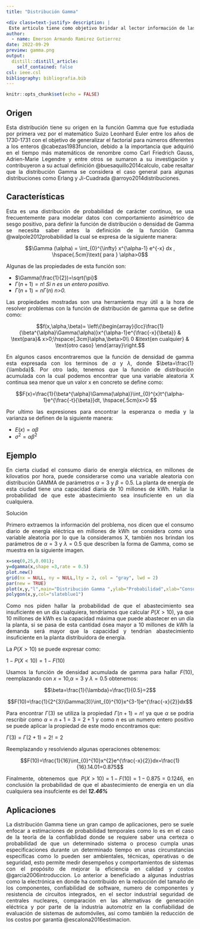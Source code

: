 ```yaml
---
title: "Distribución Gamma"

<div class=text-justify> description: | 
 Este articulo tiene como objetivo brindar al lector información de las principales características de la distribución gamma, para su fácil comprensión se desarrolló inicialmente desde una breve perspectiva histórica para luego pasar a describir sus fundamentos teóricos, como complemento se brinda un ejemplo especifico y finalmente se muestran algunas aplicaciones en el mundo real para esta distribución.  
author:
  - name: Emerson Armando Ramirez Gutierrez
date: 2022-09-29
preview: gamma.png
output:
  distill::distill_article:
    self_contained: false
csl: ieee.csl
bibliography: bibliografia.bib
---
```


```r
knitr::opts_chunk$set(echo = FALSE)
```
<div style="text-align: justify">

## **Origen**

Esta distribución tiene su origen en la función Gamma que fue estudiada por primera vez por el matemático Suizo Leonhard Euler entre los años de 1730-1731 con el objetivo de generalizar el factorial para números diferentes a los enteros @cabezas1983funcion, debido a la importancia que adquirió en el tiempo más matemáticos de renombre como Carl Friedrich Gauss, Adrien-Marie Legendre y entre otros se sumaron a su investigación y contribuyeron a su actual definición @buesaquillo2014calculo, cabe resaltar que la distribución Gamma se considera el caso general para algunas distribuciones como Erlang y Ji-Cuadrada @arroyo2014distribuciones.


## **Características**  

Esta es una distribución de probabilidad de carácter continuo, se usa frecuentemente para modelar datos con comportamiento asimétrico de sesgo positivo, para definir la función de distribución o densidad de Gamma se necesita saber antes la definición de la función Gamma @walpole2012probabilidad la cual se expresa de la siguiente manera:

$$\Gamma (\alpha) = \int_{0}^{\infty} x^{\alpha-1} e^{-x} dx , \hspace{.5cm}\text{ para } \alpha>0$$

Algunas de las propiedades de esta función son:

* $\Gamma(\frac{1}{2})=\sqrt{\pi}$
* $\Gamma(n+1) = n!$ *Si n es un entero positivo.*
* $\Gamma(n+1) = n\Gamma(n)$ *n>0.*

Las propiedades mostradas son una herramienta muy útil a la hora de resolver problemas con la función de distribución de gamma que se define como:

$$f(x,\alpha,\beta)= 
    \left\{\begin{array}{lcc}\frac{1}{\beta^{\alpha}\Gamma(\alpha)}x^{\alpha-1}e^{\frac{-x}{\beta}} & \text{para}& x>0;\hspace{.3cm}\alpha,\beta>0\\
    0                                                                                               &\text{en cualquier} & \text{otro caso} \end{array}\right.$$

En algunos casos encontraremos que la función de densidad de gamma esta expresada con los terminos de $\alpha$ y $\lambda$, donde $\beta=\frac{1}{\lambda}$. Por otro lado, tenemos que la función de distribución acumulada con la cual podemos encontrar que una variable aleatoria X continua sea menor que un valor x en concreto se define como:

$$F(x)=\frac{1}{\beta^{\alpha}\Gamma(\alpha)}\int_{0}^{x}t^{\alpha-1}e^{\frac{-t}{\beta}}dt, \hspace{.5cm}x>0 $$


Por ultimo las expresiones para encontrar la esperanza o media y la varianza se definen de la siguiente manera:

 * $E(x)=\alpha\beta$
 * $\sigma^{2}=\alpha\beta^{2}$

## **Ejemplo**

En cierta ciudad el consumo diario de energía eléctrica, en millones de kilovatios por hora, puede considerarse como una variable aleatoria con distribución GAMMA de parámetros $\alpha=3$ y $\beta=0.5$. La planta de energía de esta ciudad tiene una capacidad diaria de 10 millones de kWh.
Hallar la probabilidad de que este abastecimiento sea insuficiente en un día cualquiera.

Solución

Primero extraemos la información del problema, nos dicen que el consumo diario de energía eléctrica en millones de kWh se considera como una variable aleatoria por lo que la consideramos X, también nos brindan los parámetros de $\alpha=3$ y $\lambda=0.5$ que describen la forma de Gamma, como se muestra en la siguiente imagen.

```r
x=seq(0,25,0.001);
y=dgamma(x,shape =3,rate = 0.5)
plot.new()
grid(nx = NULL, ny = NULL,lty = 2, col = "gray", lwd = 2)
par(new = TRUE)
plot(x,y,"l",main="Distribución Gamma ",ylab="Probabilidad",xlab="Consumo diario de energía eléctrica en millones de kWh",col="blue",lwd=2)
polygon(x,y,col="slateblue1")
```
Como nos piden hallar la probabilidad de que el abastecimiento sea insuficiente en un día cualquiera, tendríamos que calcular $P(X>10)$, ya que 10 millones de kWh es la capacidad máxima que puede abastecer en un día la planta, si se pasa de esta cantidad ósea mayor a 10 millones de kWh la demanda será mayor que la capacidad y tendrían abastecimiento insuficiente en la planta distribuidora de energía.

La $P(X>10)$ se puede expresar como:

$1-P(X<10)=1-F(10)$

Usamos la función de densidad acumulada de gamma para hallar $F(10)$, reemplazando con $x=10$,$\alpha=3$ y $\lambda=0.5$ obtenemos:

$$\beta=\frac{1}{\lambda}=\frac{1}{0.5}=2$$

$$F(10)=\frac{1}{2^{3}\Gamma(3)}\int_{0}^{10}x^{3-1}e^{\frac{-x}{2}}dx$$

Para encontrar $\Gamma(3)$ se utiliza la propiedad $\Gamma(n+1) = n!$ ya que $\alpha$ se podria rescribir como $\alpha=n+1=3=2+1$ y como $n$ es un numero entero positivo se puede aplicar la propiedad de este modo encontramos que:

$\Gamma(3)=\Gamma(2+1) = 2!=2$

Reemplazando y resolviendo algunas operaciones obtenemos:

$$F(10)=\frac{1}{16}\int_{0}^{10}x^{2}e^{\frac{-x}{2}}dx=\frac{1}{16}.14.01=0.875$$

Finalmente, obtenemos que $P(X>10)=1-F(10)=1-0.875=0.1246$, en conclusión la probabilidad de que el abastecimiento de energía en un día cualquiera sea insufciente es del ***12.46%***



## **Aplicaciones**

La distribución Gamma tiene un gran campo de aplicaciones, pero se suele enfocar a estimaciones de probabilidad temporales como lo es en el caso de la teoría de la confiablidad donde se requiere saber una certeza o probabilidad de que un determinado sistema o proceso cumpla unas especificaciones durante un determinado tiempo en unas circunstancias específicas como lo pueden ser ambientales, técnicas, operativas o de seguridad, esto permite medir desempeños y comportamientos de sistemas con el propósito de mejorar la eficiencia en calidad y costos @garcia2006introduccion. Lo anterior a beneficiado a algunas industrias como la electrónica en donde ha contribuido en la reducción del tamaño de los componentes, confiabilidad de software, numero de componentes y resistencia de circuitos integrados, en el sector industrial seguridad de centrales nucleares, comparación en las alternativas de generación eléctrica y por parte de la industria automotriz en la confiabilidad de evaluación de sistemas de automóviles, así como también la reducción de los costos por garantía @escalona2016estimacion.
